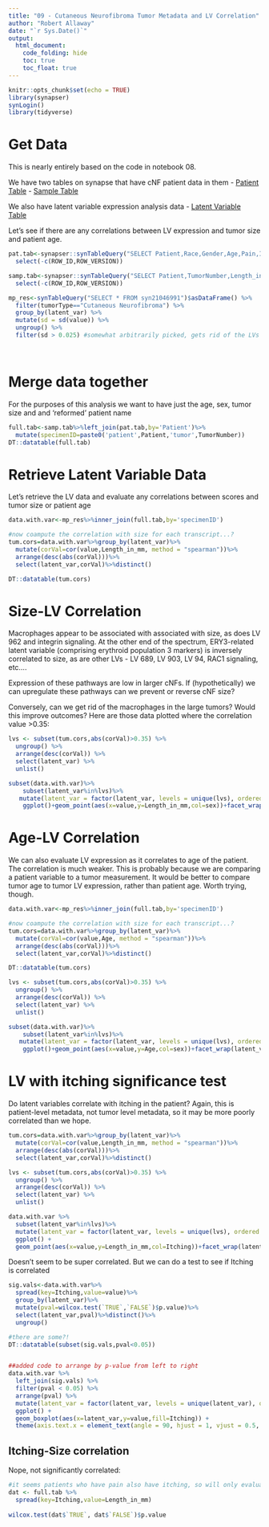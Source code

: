 ```yaml
---
title: "09 - Cutaneous Neurofibroma Tumor Metadata and LV Correlation"
author: "Robert Allaway"
date: "`r Sys.Date()`"
output:
  html_document:
    code_folding: hide
    toc: true
    toc_float: true
---
```



```r
knitr::opts_chunk$set(echo = TRUE)
library(synapser)
synLogin()
library(tidyverse)
```

# Get Data

This is nearly entirely based on the code in notebook 08. 

We have two tables on synapse that have cNF patient data in them
- [Patient Table](https://www.synapse.org/#!Synapse:syn7342635/tables/)
- [Sample Table](https://www.synapse.org/#!Synapse:syn5556216/tables/)

We also have latent variable expression analysis data
- [Latent Variable Table](https://www.synapse.org/#!Synapse:syn21046991/tables/)

Let's see if there are any correlations between LV expression and tumor size and patient age.


```r
pat.tab<-synapser::synTableQuery("SELECT Patient,Race,Gender,Age,Pain,Itching FROM syn7342635")$asDataFrame()%>%
  select(-c(ROW_ID,ROW_VERSION))

samp.tab<-synapser::synTableQuery("SELECT Patient,TumorNumber,Length_in_mm FROM syn5556216")$asDataFrame()%>%
  select(-c(ROW_ID,ROW_VERSION))

mp_res<-synTableQuery("SELECT * FROM syn21046991")$asDataFrame() %>% 
  filter(tumorType=="Cutaneous Neurofibroma") %>% 
  group_by(latent_var) %>% 
  mutate(sd = sd(value)) %>% 
  ungroup() %>% 
  filter(sd > 0.025) #somewhat arbitrarily picked, gets rid of the LVs with nearly no change

  

```

# Merge data together
For the purposes of this analysis we want to have just the age, sex, tumor size and and 'reformed' patient name
```r
full.tab<-samp.tab%>%left_join(pat.tab,by='Patient')%>%
  mutate(specimenID=paste0('patient',Patient,'tumor',TumorNumber))
DT::datatable(full.tab)
```

# Retrieve Latent Variable Data

Let's retrieve the LV data and evaluate any correlations between scores and tumor size or patient age
```r
data.with.var<-mp_res%>%inner_join(full.tab,by='specimenID')

#now coampute the correlation with size for each transcript...?
tum.cors=data.with.var%>%group_by(latent_var)%>%
  mutate(corVal=cor(value,Length_in_mm, method = "spearman"))%>%
  arrange(desc(abs(corVal)))%>%
  select(latent_var,corVal)%>%distinct()

DT::datatable(tum.cors)
```


# Size-LV Correlation

Macrophages appear to be associated with associated with size, as does LV 962 and integrin signaling. At the other end of the spectrum, ERY3-related latent variable (comprising erythroid population 3 markers) is inversely correlated to size, as are other LVs - LV 689, LV 903, LV 94, RAC1 signaling, etc....

Expression of these pathways are low in larger cNFs. If (hypothetically) we can upregulate these pathways can we prevent or reverse cNF size? 

Conversely, can we get rid of the macrophages in the large tumors? Would this improve outcomes? 
Here are those data plotted where the correlation value >0.35: 

```r

lvs <- subset(tum.cors,abs(corVal)>0.35) %>%
  ungroup() %>%
  arrange(desc(corVal)) %>% 
  select(latent_var) %>%
  unlist()

subset(data.with.var)%>%
    subset(latent_var%in%lvs)%>%
   mutate(latent_var = factor(latent_var, levels = unique(lvs), ordered = T)) %>% 
    ggplot()+geom_point(aes(x=value,y=Length_in_mm,col=sex))+facet_wrap(latent_var~.)

```

# Age-LV Correlation

We can also evaluate LV expression as it correlates to age of the patient.  The correlation is much weaker. This is probably because we are comparing a patient variable to a tumor measurement. It would be better to compare tumor age to tumor LV expression, rather than patient age. Worth trying, though. 

```r
data.with.var<-mp_res%>%inner_join(full.tab,by='specimenID')

#now coampute the correlation with size for each transcript...?
tum.cors=data.with.var%>%group_by(latent_var)%>%
  mutate(corVal=cor(value,Age, method = "spearman"))%>%
  arrange(desc(abs(corVal)))%>%
  select(latent_var,corVal)%>%distinct()

DT::datatable(tum.cors)
```

```r

lvs <- subset(tum.cors,abs(corVal)>0.35) %>%
  ungroup() %>%
  arrange(desc(corVal)) %>% 
  select(latent_var) %>%
  unlist()

subset(data.with.var)%>%
    subset(latent_var%in%lvs)%>%
   mutate(latent_var = factor(latent_var, levels = unique(lvs), ordered = T)) %>% 
    ggplot()+geom_point(aes(x=value,y=Age,col=sex))+facet_wrap(latent_var~.)

```

# LV with itching significance test

Do latent variables correlate with itching in the patient? Again, this is patient-level metadata, not tumor level metadata, so it may be more poorly correlated than we hope. 

```r

tum.cors=data.with.var%>%group_by(latent_var)%>%
  mutate(corVal=cor(value,Length_in_mm, method = "spearman"))%>%
  arrange(desc(abs(corVal)))%>%
  select(latent_var,corVal)%>%distinct()

lvs <- subset(tum.cors,abs(corVal)>0.35) %>%
  ungroup() %>%
  arrange(desc(corVal)) %>% 
  select(latent_var) %>%
  unlist()

data.with.var %>% 
  subset(latent_var%in%lvs)%>%
  mutate(latent_var = factor(latent_var, levels = unique(lvs), ordered = T)) %>% 
  ggplot() +
  geom_point(aes(x=value,y=Length_in_mm,col=Itching))+facet_wrap(latent_var~.)

```

Doesn't seem to be super correlated. But we can do a test to see if Itching is correlated

```r

sig.vals<-data.with.var%>%
  spread(key=Itching,value=value)%>%
  group_by(latent_var)%>%
  mutate(pval=wilcox.test(`TRUE`,`FALSE`)$p.value)%>%
  select(latent_var,pval)%>%distinct()%>%
  ungroup()

#there are some?!
DT::datatable(subset(sig.vals,pval<0.05))


##added code to arrange by p-value from left to right
data.with.var %>%
  left_join(sig.vals) %>% 
  filter(pval < 0.05) %>% 
  arrange(pval) %>% 
  mutate(latent_var = factor(latent_var, levels = unique(latent_var), ordered = T)) %>% 
  ggplot() + 
  geom_boxplot(aes(x=latent_var,y=value,fill=Itching)) +
  theme(axis.text.x = element_text(angle = 90, hjust = 1, vjust = 0.5, size = 10))

```

## Itching-Size correlation

Nope, not significantly correlated:

```r
#it seems patients who have pain also have itching, so will only evaluate itching
dat <- full.tab %>% 
  spread(key=Itching,value=Length_in_mm)
        
wilcox.test(dat$`TRUE`, dat$`FALSE`)$p.value


```


